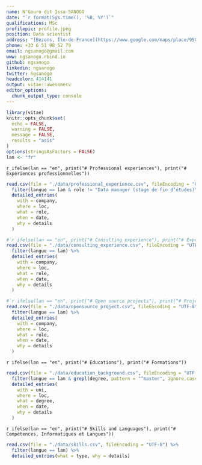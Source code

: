 ```yaml
---
name: N'Gouro dit Issa SANOGO
date: "`r format(Sys.time(), '%B, %Y')`"
qualifications: MSc
profilepic: profile.jpeg
position: Data scientist
address: "[Bezons, Île-de-France](https://www.google.com/maps/place/95870+Bezons/data=!4m2!3m1!1s0x47e664161c8482d3:0x40b82c3688b35a0?sa=X&ved=2ahUKEwjapNGXk57oAhUHrxoKHYXADZcQ8gEwDHoECBkQBA)"
phone: +33 6 51 98 52 79
email: ngsanogo@gmail.com
www: ngsanogo.rbind.io
github: ngsanogo
linkedin: ngsanogo
twitter: ngsanogo
headcolor: 414141
output: vitae::awesomecv
editor_options: 
  chunk_output_type: console
---
```


```r
library(vitae)
knitr::opts_chunk$set(
  echo = FALSE,
  warning = FALSE,
  message = FALSE,
  results = "asis"
)
options(stringsAsFactors = FALSE)
lan <- "fr"
```

`r ifelse(lan == "en", print("# Professional experiences"), print("# Expériences professionnelles"))`

```r
read.csv(file = "./data/professional_experience.csv", fileEncoding = "UTF-8") %>%
  filter(langue == lan & role != "Data manager (stage de fin d’études)") %>% 
  detailed_entries(
    with = company,
    where = loc,
    what = role,
    when = date,
    why = details
  )
```


```r
#`r ifelse(lan == "en", print("# Consulting experience"), print("# Expérience de consultant"))`
read.csv(file = "./data/consulting_experience.csv", fileEncoding = "UTF-8") %>%
  filter(langue == lan) %>% 
  detailed_entries(
    with = company,
    where = loc,
    what = role,
    when = date,
    why = details
  )
```


```r
#`r ifelse(lan == "en", print("# Open source projects"), print("# Projets open source"))`
read.csv(file = "./data/opensource_project.csv", fileEncoding = "UTF-8") %>%
  filter(langue == lan) %>% 
  detailed_entries(
    with = company,
    where = loc,
    what = role,
    when = date,
    why = details
  )
```

`r ifelse(lan == "en", print("# Educations"), print("# Formations"))`

```r
read.csv(file = "./data/education_background.csv", fileEncoding = "UTF-8") %>%
  filter(langue == lan & grepl(degree, pattern = "^master", ignore.case = TRUE)) %>% 
  detailed_entries(
    with = uni,
    where = loc,
    what = degree,
    when = date,
    why = details
  )
```

`r ifelse(lan == "en", print("# Skills and Languages"), print("# Compétences, Informatiques et Langues"))`

```r
read.csv(file = "./data/skills.csv", fileEncoding = "UTF-8") %>%
  filter(langue == lan) %>% 
  detailed_entries(what = type, why = details)
```
